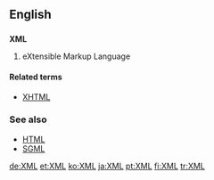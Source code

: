 ==English==

==={{initialism}}===
{{wikipedia}}
'''XML'''

# eXtensible Markup Language

====Related terms====
*[[XHTML]]

===See also===
*[[HTML]]
*[[SGML]]

[[de:XML]]
[[et:XML]]
[[ko:XML]]
[[ja:XML]]
[[pt:XML]]
[[fi:XML]]
[[tr:XML]]